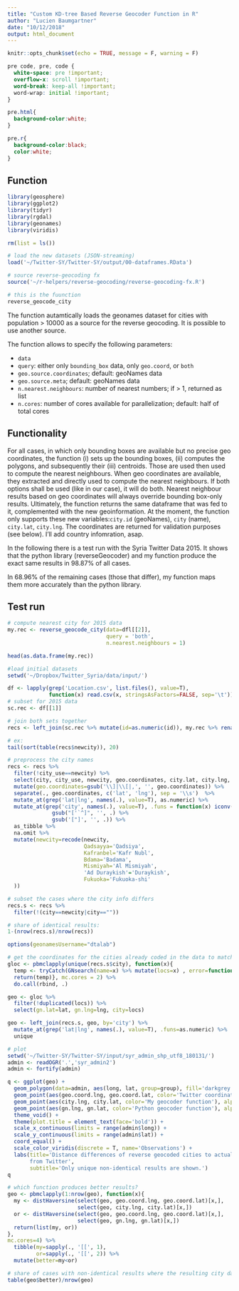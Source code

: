 ```yaml
---
title: "Custom KD-tree Based Reverse Geocoder Function in R"
author: "Lucien Baumgartner"
date: "10/12/2018"
output: html_document
---
```


```r
knitr::opts_chunk$set(echo = TRUE, message = F, warning = F)
```
```css
pre code, pre, code {
  white-space: pre !important;
  overflow-x: scroll !important;
  word-break: keep-all !important;
  word-wrap: initial !important;
}

pre.html{
  background-color:white;
}

pre.r{
  background-color:black;
  color:white;
}
```

## Function

```r
library(geosphere)
library(ggplot2)
library(tidyr)
library(rgdal)
library(geonames)
library(viridis)

rm(list = ls())

# load the new datasets (JSON-streaming)
load('~/Twitter-SY/Twitter-SY/output/00-dataframes.RData')

# source reverse-geocoding fx
source('~/r-helpers/reverse-geocoding/reverse-geocoding-fx.R')

# this is the fuunction
reverse_geocode_city
```

The function autamtically loads the geonames dataset for cities with population > 10000 as a source for the reverse geocoding. It is possible to use another source.

The function allows to specify the following parameters:

- `data`
- `query`: either only `bounding_box` data, only `geo.coord`, or `both`
- `geo.source.coordinates`; default: geoNames data
- `geo.source.meta`; default: geoNames data
- `n.nearest.neighbours`: number of nearest numbers; if > 1, returned as list
- `n.cores`: number of cores available for parallelization; default: half of total cores 

## Functionality

For all cases, in which only bounding boxes are available but no precise geo coordinates, the function (i) sets up the bounding boxes, (ii) computes the polygons, and subsequently their (iii) centroids. Those are used then used to compute the nearest neighbours. When geo coordinates are available, they extracted and directly used to compute the nearest neighbours. If both options shall be used (like in our case), it will do both. Nearest neighbour results based on geo coordinates will always override bounding box-only results.  Ultimately, the function returns the same dataframe that was fed to it, complemented with the new geoinformation. At the moment, the function only supports these new variables:`city.id` (geoNames), `city` (name), `city.lat`, `city.lng`. The coordinates are returned for validation purposes (see below). I'll add country infomration, asap. 

In the following there is a test run with the Syria Twitter Data 2015. It shows that the python library (reverseGeocoder) and my function produce the exact same results in 98.87% of all cases. 

In 68.96% of the remaining cases (those that differ), my function maps them more accurately than the python library. 

## Test run
```r
# compute nearest city for 2015 data
my.rec <- reverse_geocode_city(data=dfl[[2]], 
                               query = 'both',
                               n.nearest.neighbours = 1)  

head(as.data.frame(my.rec))

#load initial datasets
setwd('~/Dropbox/Twitter_Syria/data/input/')

df <- lapply(grep('Location.csv', list.files(), value=T), 
             function(x) read.csv(x, stringsAsFactors=FALSE, sep='\t')) 
# subset for 2015 data
sc.rec <- df[[1]]

# join both sets together
recs <- left_join(sc.rec %>% mutate(id=as.numeric(id)), my.rec %>% rename(newcity=city), by='id')

# ex:
tail(sort(table(recs$newcity)), 20)

# preprocess the city names
recs <- recs %>% 
  filter(!city_use==newcity) %>% 
  select(city, city_use, newcity, geo.coordinates, city.lat, city.lng, geo.coord.lat, geo.coord.lng) %>% 
  mutate(geo.coordinates=gsub('\\]|\\[|,', '', geo.coordinates)) %>%
  separate(., geo.coordinates, c('lat', 'lng'), sep = '\\s')  %>% 
  mutate_at(grep('lat|lng', names(.), value=T), as.numeric) %>%
  mutate_at(grep('city', names(.), value=T), .funs = function(x) iconv(x, from = 'UTF-8', 'ASCII//TRANSLIT') %>% 
              gsub("['`^]", '', .) %>% 
              gsub('["]', '', .)) %>% 
  as_tibble %>% 
  na.omit %>% 
  mutate(newcity=recode(newcity, 
                        Qadsayya='Qadsiya',
                        Kafranbel='Kafr Nubl',
                        Bdama='Badama',
                        Mismiyah='Al Mismiyah',
                        'Ad Duraykish'='Duraykish',
                        Fukuoka='Fukuoka-shi'
  ))

# subset the cases where the city info differs
recs.s <- recs %>% 
  filter(!(city==newcity|city=="")) 

# share of identical results:
1-(nrow(recs.s)/nrow(recs))

options(geonamesUsername="dtalab")

# get the coordinates for the cities already coded in the data to match it to the coordinates I reverse geocoded
gloc <- pbmclapply(unique(recs.s$city), function(x){
  temp <- tryCatch(GNsearch(name=x) %>% mutate(locs=x) , error=function(err) NA)
  return(temp)}, mc.cores = 2) %>% 
  do.call(rbind, .)

geo <- gloc %>% 
  filter(!duplicated(locs)) %>% 
  select(gn.lat=lat, gn.lng=lng, city=locs) 

geo <- left_join(recs.s, geo, by='city') %>% 
  mutate_at(grep('lat|lng', names(.), value=T), .funs=as.numeric) %>% 
  unique

# plot
setwd('~/Twitter-SY/Twitter-SY/input/syr_admin_shp_utf8_180131/')
admin <- readOGR('.','syr_admin2') 
admin <- fortify(admin)

q <- ggplot(geo) +
  geom_polygon(data=admin, aes(long, lat, group=group), fill='darkgrey', color='white') +
  geom_point(aes(geo.coord.lng, geo.coord.lat, color='Twitter coordinates'), alpha=0.5) +
  geom_point(aes(city.lng, city.lat, color='My geocoder function'), alpha=0.5) +
  geom_point(aes(gn.lng, gn.lat, color='Python geocoder function'), alpha=0.5) +
  theme_void() +
  theme(plot.title = element_text(face='bold')) +
  scale_x_continuous(limits = range(admin$long)) +
  scale_y_continuous(limits = range(admin$lat)) +
  coord_equal() +
  scale_color_viridis(discrete = T, name='Observations') +
  labs(title='Distance differences of reverse geocoded cities to actual geo coordinates
       from Twitter', 
       subtitle='Only unique non-identical results are shown.')
q

# which function produces better results?
geo <- pbmclapply(1:nrow(geo), function(x){
  my <- distHaversine(select(geo, geo.coord.lng, geo.coord.lat)[x,], 
                      select(geo, city.lng, city.lat)[x,])
  or <- distHaversine(select(geo, geo.coord.lng, geo.coord.lat)[x,], 
                      select(geo, gn.lng, gn.lat)[x,])
  return(list(my, or))
}, 
mc.cores=4) %>% 
  tibble(my=sapply(., '[[', 1),
         or=sapply(., '[[', 2)) %>% 
  mutate(better=my<or)

# share of cases with non-identical results where the resulting city data from my function is nearer to the actaul geo coordinates than the python library
table(geo$better)/nrow(geo)
```

